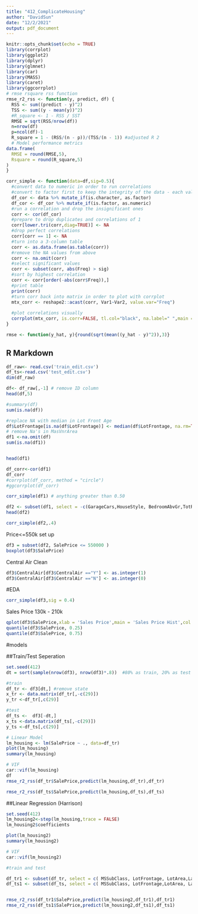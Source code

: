 ```yaml
---
title: "412_ComplicateHousing"
author: "DavidSun"
date: "12/2/2021"
output: pdf_document
---
```


```r
knitr::opts_chunk$set(echo = TRUE)
library(corrplot)
library(ggplot2)
library(dplyr)
library(glmnet)
library(car)
library(MASS)
library(caret) 
library(ggcorrplot)
# rmse rsquare rss function 
rmse_r2_rss <- function(y, predict, df) {
  RSS <- sum((predict - y)^2)
  TSS <- sum((y - mean(y))^2)
  #R_square <- 1 - RSS / SST
  RMSE = sqrt(RSS/nrow(df))
  n=nrow(df)
  p=ncol(df)-1
  R_square = 1 - (RSS/(n - p))/(TSS/(n - 1)) #adjusted R 2
  # Model performance metrics
data.frame(
  RMSE = round(RMSE,5),
  Rsquare = round(R_square,5)
)
}
```

```r
corr_simple <- function(data=df,sig=0.5){
  #convert data to numeric in order to run correlations
  #convert to factor first to keep the integrity of the data - each value will become a number rather than turn into NA
  df_cor <- data %>% mutate_if(is.character, as.factor)
  df_cor <- df_cor %>% mutate_if(is.factor, as.numeric)
  #run a correlation and drop the insignificant ones
  corr <- cor(df_cor)
  #prepare to drop duplicates and correlations of 1     
  corr[lower.tri(corr,diag=TRUE)] <- NA 
  #drop perfect correlations
  corr[corr == 1] <- NA 
  #turn into a 3-column table
  corr <- as.data.frame(as.table(corr))
  #remove the NA values from above 
  corr <- na.omit(corr) 
  #select significant values  
  corr <- subset(corr, abs(Freq) > sig) 
  #sort by highest correlation
  corr <- corr[order(-abs(corr$Freq)),] 
  #print table
  print(corr)
  #turn corr back into matrix in order to plot with corrplot
  mtx_corr <- reshape2::acast(corr, Var1~Var2, value.var="Freq")
  
  #plot correlations visually
  corrplot(mtx_corr, is.corr=FALSE, tl.col="black", na.label=" ",main = paste("Corr Plot Variables > ", sig))
}

rmse <- function(y_hat, y){round(sqrt(mean((y_hat - y)^2)),3)}


```

## R Markdown


```r
df_raw<- read.csv('train_edit.csv')
df_ts<-read.csv('test_edit.csv')
dim(df_raw) 

df<- df_raw[,-1] # remove ID column
head(df,5)
```

```r
#summary(df)
sum(is.na(df))
```
```r
#replace NA with median in Lot Front Age
df$LotFrontage[is.na(df$LotFrontage)] <- median(df$LotFrontage, na.rm=TRUE)
# remove Na's in MasVnrArea
df1 <-na.omit(df)
sum(is.na(df1))


head(df1)

```

```r
df_corr<-cor(df1)
df_corr
#corrplot(df_corr, method = "circle")
#ggcorrplot(df_corr)

corr_simple(df1) # anything greater than 0.50
```

```r

df2 <- subset(df1, select = -c(GarageCars,HouseStyle, BedroomAbvGr,TotRmsAbvGrd,OverallQual, X2ndFlrSF,X1stFlrSF,BsmtFullBath, FullBath,BsmtFinSF1, BsmtFinSF2, BsmtUnfSF  ) )
head(df2)

```


```r
corr_simple(df2,.4)
```

Price<=550k set up
```r
df3 = subset(df2, SalePrice <= 550000 )
boxplot(df3$SalePrice)
```
Central Air Clean
```r
df3$CentralAir[df3$CentralAir =="Y"] <- as.integer(1)
df3$CentralAir[df3$CentralAir =="N"] <- as.integer(0)
```

#EDA
```r
corr_simple(df3,sig = 0.4)
```

Sales Price 130k - 210k
```r
qplot(df3$SalePrice,xlab = 'Sales Price',main = 'Sales Price Hist',col ='red',bins = 15) # price
quantile(df3$SalePrice, 0.25)
quantile(df3$SalePrice, 0.75)
```


#models

##Train/Test Seperation

```r
set.seed(412)
dt = sort(sample(nrow(df3), nrow(df3)*.8))  #80% as train, 20% as test

#train
df_tr <- df3[dt,] #remove state
x_tr <- data.matrix(df_tr[,-c(29)])
y_tr <-df_tr[,c(29)]

#test
df_ts <-  df3[-dt,]
x_ts <-data.matrix(df_ts[,-c(29)])
y_ts <-df_ts[,c(29)]

```


```r
# Linear Model
lm_housing <- lm(SalePrice ~ ., data=df_tr)
plot(lm_housing)
summary(lm_housing)

# VIF
car::vif(lm_housing)
df
rmse_r2_rss(df_tr$SalePrice,predict(lm_housing,df_tr),df_tr)

rmse_r2_rss(df_ts$SalePrice,predict(lm_housing,df_ts),df_ts)
```

##Linear Regression (Harrison)
```r
set.seed(412)
lm_housing2<-step(lm_housing,trace = FALSE)
lm_housing2$coefficients

plot(lm_housing2)
summary(lm_housing2)

# VIF
car::vif(lm_housing2)

#train and test

df_tr1 <- subset(df_tr, select = c( MSSubClass, LotFrontage, LotArea,LandSlope , OverallCond,YearBuilt,YearRemodAdd,    MasVnrArea,TotalBsmtSF, CentralAir, GrLivArea, BsmtHalfBath, KitchenAbvGr, Fireplaces, GarageArea, WoodDeckSF,EnclosedPorch,ScreenPorch, PoolArea,MoSold,SalePrice ) )
df_ts1 <- subset(df_ts, select = c( MSSubClass, LotFrontage,LotArea, LandSlope , OverallCond,YearBuilt,YearRemodAdd,    MasVnrArea,TotalBsmtSF, CentralAir, GrLivArea, BsmtHalfBath, KitchenAbvGr, Fireplaces, GarageArea, WoodDeckSF,EnclosedPorch,ScreenPorch, PoolArea,MoSold,SalePrice ) )


rmse_r2_rss(df_tr1$SalePrice,predict(lm_housing2,df_tr1),df_tr1)
rmse_r2_rss(df_ts1$SalePrice,predict(lm_housing2,df_ts1),df_ts1)


```

